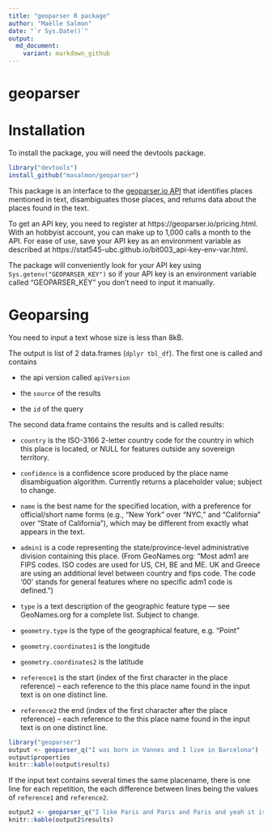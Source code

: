 ```yaml
---
title: "geoparser R package"
author: "Maëlle Salmon"
date: "`r Sys.Date()`"
output:
  md_document:
    variant: markdown_github
---
```

geoparser
=============


# Installation

To install the package, you will need the devtools package.

```r
library("devtools")
install_github("masalmon/geoparser")

```

This package is an interface to the [geoparser.io API](https://geoparser.io) that identifies places mentioned in text, disambiguates those places, and returns data about the places found in the text.

To get an API key, you need to register at https://geoparser.io/pricing.html. With an hobbyist account, you can make up to 1,000 calls a month to the API. For ease of use, save your API key as an environment variable as described at https://stat545-ubc.github.io/bit003_api-key-env-var.html.

The package will conveniently look for your API key using `Sys.getenv("GEOPARSER_KEY")` so if your API key is an environment variable called "GEOPARSER_KEY" you don't need to input it manually.

# Geoparsing

You need to input a text whose size is less than 8kB.

The output is list of 2 data.frames (`dplyr tbl_df`). The first one is called  and contains
 
* the api version called `apiVersion`

* the `source` of the results

* the `id` of the query

The second data.frame contains the results and is called results:

* `country` is the ISO-3166 2-letter country code for the country in which this place is located, or NULL for features outside any sovereign territory.

* `confidence` is a confidence score produced by the place name disambiguation algorithm. Currently returns a placeholder value; subject to change.

* `name` is the best name for the specified location, with a preference for official/short name forms (e.g., "New York" over "NYC," and "California" over "State of California"), which may be different from exactly what appears in the text.

 * `admin1` is a code representing the state/province-level administrative division containing this place. (From GeoNames.org: "Most adm1 are FIPS codes. ISO codes are used for US, CH, BE and ME. UK and Greece are using an additional level between country and fips code. The code '00' stands for general features where no specific adm1 code is defined.")

 * `type` is a text description of the geographic feature type — see GeoNames.org for a complete list. Subject to change.

 * `geometry.type` is the type of the geographical feature, e.g. "Point"

 * `geometry.coordinates1` is the longitude

 * `geometry.coordinates2` is the latitude

* `reference1` is the start (index of the first character in the place reference) --  each reference to the this place name found in the input text is on one distinct line.

*  `reference2` the end (index of the first character after the place reference) --  each reference to the this place name found in the input text is on one distinct line.


```r
library("geoparser")
output <- geoparser_q("I was born in Vannes and I live in Barcelona")
output$properties
knitr::kable(output$results)

```

If the input text contains several times the same placename, there is one line for each repetition, the each difference between lines being the values of `reference1` and `reference2`.

```r
output2 <- geoparser_q("I like Paris and Paris and Paris and yeah it is in France!")
knitr::kable(output2$results)

```

